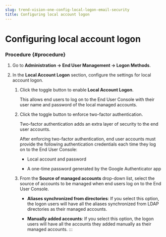 ```yaml
---
slug: trend-vision-one-config-local-logon-email-security
title: Configuring local account logon
---
```

# Configuring local account logon

### Procedure {#procedure}

1.  Go to **Administration → End User Management → Logon Methods**.

2.  In the **Local Account Logon** section, configure the settings for local account logon.

    1.  Click the toggle button to enable **Local Account Logon**.

        This allows end users to log on to the End User Console with their user name and password of the local managed accounts.

    2.  Click the toggle button to enforce two-factor authentication.

        Two-factor authentication adds an extra layer of security to the end user accounts.

        After enforcing two-factor authentication, end user accounts must provide the following authentication credentials each time they log on to the End User Console:

        - Local account and password

        - A one-time password generated by the Google Authenticator app

    3.  From the **Source of managed accounts** drop-down list, select the source of accounts to be managed when end users log on to the End User Console.

        - **Aliases synchronized from directories**: If you select this option, the logon users will have all the aliases synchronized from LDAP directories as their managed accounts.

        - **Manually added accounts**: If you select this option, the logon users will have all the accounts they added manually as their managed accounts.
:::
